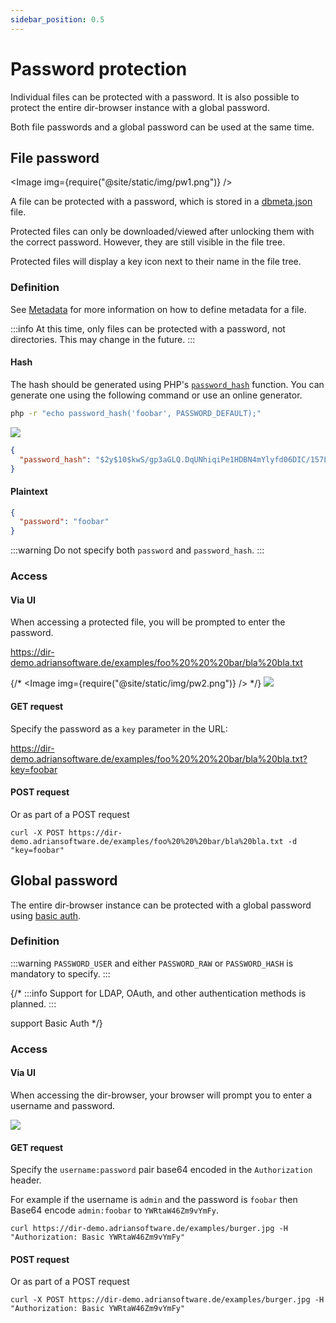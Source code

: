 ```yaml
---
sidebar_position: 0.5
---
```



# Password protection

Individual files can be protected with a password.
It is also possible to protect the entire dir-browser instance with a global password.

Both file passwords and a global password can be used at the same time.

## File password

<Image img={require("@site/static/img/pw1.png")} />

A file can be protected with a password, which is stored in a [dbmeta.json](/configuration/metadata.md) file.

Protected files can only be downloaded/viewed after unlocking them with the correct password. However, they are still visible in the file tree.

Protected files will display a key icon next to their name in the file tree.

### Definition

See [Metadata](metadata.md) for more information on how to define metadata for a file.

:::info
At this time, only files can be protected with a password, not directories. This may change in the future.
:::

#### Hash

The hash should be generated using PHP's [`password_hash`](https://www.php.net/manual/en/function.password-hash.php) function.
You can generate one using the following command or use an online generator.
```bash
php -r "echo password_hash('foobar', PASSWORD_DEFAULT);"
```

![](password1.png)


```json title="/examples/pwhash protected.txt.dbmeta.json"
{
  "password_hash": "$2y$10$kwS/gp3aGLQ.DqUNhiqiPe1HDBN4mYlyfd06DIC/157L9WAaWngIy"
}
```

#### Plaintext

```json title="/examples/foo bar/bla bla.txt.dbmeta.json"
{
  "password": "foobar"
}
```

:::warning
Do not specify both `password` and `password_hash`.
:::


### Access

#### Via UI

When accessing a protected file, you will be prompted to enter the password.

https://dir-demo.adriansoftware.de/examples/foo%20%20%20bar/bla%20bla.txt

{/* <Image img={require("@site/static/img/pw2.png")} /> */}
![](password3.png)

#### GET request

Specify the password as a `key` parameter in the URL:

https://dir-demo.adriansoftware.de/examples/foo%20%20%20bar/bla%20bla.txt?key=foobar

#### POST request

Or as part of a POST request

```
curl -X POST https://dir-demo.adriansoftware.de/examples/foo%20%20%20bar/bla%20bla.txt -d "key=foobar"
```

## Global password

The entire dir-browser instance can be protected with a global password using [basic auth](https://en.wikipedia.org/wiki/Basic_access_authentication). 

### Definition


<EnvConfig name="PASSWORD_USER|PASSWORD_RAW|PASSWORD_HASH" init="<empty>|<empty>|<empty>" values="<string>|<string>|<hash>" desc="Username|Plaintext password|Hash of a password. See definition above." versions="3.3|3.3|3.3"/>

:::warning
`PASSWORD_USER` and either `PASSWORD_RAW` or `PASSWORD_HASH` is mandatory to specify.
:::

{/* :::info
Support for LDAP, OAuth, and other authentication methods is planned.
:::

support Basic Auth */}

### Access

#### Via UI

When accessing the dir-browser, your browser will prompt you to enter a username and password.

![](password2.png)

#### GET request

Specify the `username:password` pair base64 encoded in the `Authorization` header.

For example if the username is `admin` and the password is `foobar` then Base64 encode `admin:foobar` to `YWRtaW46Zm9vYmFy`.

```
curl https://dir-demo.adriansoftware.de/examples/burger.jpg -H "Authorization: Basic YWRtaW46Zm9vYmFy"
```

#### POST request

Or as part of a POST request

```
curl -X POST https://dir-demo.adriansoftware.de/examples/burger.jpg -H "Authorization: Basic YWRtaW46Zm9vYmFy"
```
